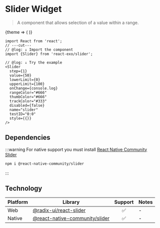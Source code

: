 
# Slider Widget

> A component that allows selection of a value within a range.

<Theme>
  {theme => (
    <Slider
      step={1}
      defaultValue={50}
      onChange={console.log}
      lowerLimit={0}
      upperLimit={100}
      rangeColor={theme === 'dark' ? '#666' : '#333'}
      thumbColor={theme === 'dark' ? '#666' : '#333'}
      trackColor={theme === 'dark' ? '#333' : '#666'}
      disabled={false}
      name="slider"
      testID="0:0"
    />
  )}
</Theme>

```tsx twoslash
import React from 'react';
// ---cut---
// @log: ↓ Import the component
import {Slider} from 'react-exo/slider';

// @log: ↓ Try the example
<Slider
  step={1}
  value={50}
  lowerLimit={0}
  upperLimit={100}
  onChange={console.log}
  rangeColor="#666"
  thumbColor="#666"
  trackColor="#333"
  disabled={false}
  name="slider"
  testID="0:0"
  style={{}}
/>
```

## Dependencies

:::warning
For native support you must install [React Native Community Slider](https://github.com/callstack/react-native-slider)

```sh
npm i @react-native-community/slider
```
:::

## Technology

| Platform | Library | Support | Notes |
| -------- | ---------- | :--------: | :---- |
| Web | [@radix-ui/react-slider](https://www.radix-ui.com/primitives/docs/components/slider) | ✅ | - |
| Native | [@react-native-community/slider](https://github.com/callstack/react-native-slider) | ✅ | - |
